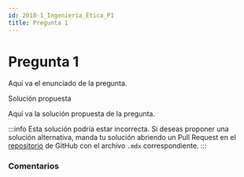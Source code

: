 ```yaml
---
id: 2018-1_Ingeniería_Ética_P1
title: Pregunta 1
---
```



# Pregunta 1

Aquí va el enunciado de la pregunta.
<MDXDetails>
<summary>Solución propuesta</summary>

Aquí va la solución propuesta de la pregunta. 

:::info 
Esta solución podría estar incorrecta. Si deseas proponer una solución alternativa, manda tu solución abriendo
un Pull Request en el [repositorio](https://github.com/crow-rojas/apuntes-fundamentals/pulls) de GitHub con el archivo
`.mdx` correspondiente. 
:::
</MDXDetails>

### Comentarios

<Disqus
  url="https://crow-rojas.github.io/apuntes-fundamentals/docs/Ejercicios/2018-1/Ingeniería/Ética/P1"
  identifier="2018-1_Ingeniería_Ética_P1"
  title="Pregunta 1"
/>
